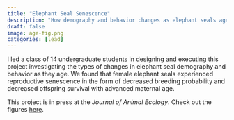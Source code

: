 ```yaml
---
title: "Elephant Seal Senescence"
description: "How demography and behavior changes as elephant seals age."
draft: false 
image: age-fig.png
categories: [lead]
---
```


I led a class of 14 undergraduate students in designing and executing this project investigating the types of changes in elephant seal demography and behavior as they age. We found that female elephant seals experienced reproductive senescence in the form of decreased breeding probability and decreased offspring survival with advanced maternal age.

This project is in press at the *Journal of Animal Ecology*. Check out the figures [here](https://allisonpayne.github.io/sealaging/paperv3.html).
